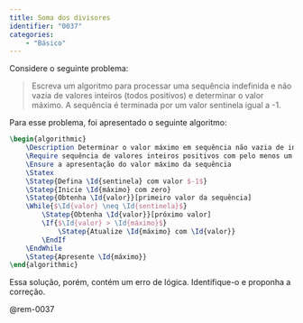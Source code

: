 ```yaml
---
title: Soma dos divisores
identifier: "0037"
categories:
    - "Básico"
---
```

::: {#exr-0037}
Considere o seguinte problema:

> Escreva um algoritmo para processar uma sequência indefinida e não vazia de valores inteiros (todos positivos) e determinar o valor máximo. A sequência é terminada por um valor sentinela igual a -1.

Para esse problema, foi apresentado o seguinte algoritmo:

```latex {.pseudocode}
\begin{algorithmic}
    \Description Determinar o valor máximo em sequência não vazia de inteiros positivos terminada com sentinela
    \Require sequência de valores inteiros positivos com pelo menos um valor e encerrada por um valor igual a -1
    \Ensure a apresentação do valor máximo da sequência
    \Statex
    \Statep{Defina \Id{sentinela} com valor $-1$}
    \Statep{Inicie \Id{máximo} com zero}
    \Statep{Obtenha \Id{valor}}[primeiro valor da sequência]
    \While{$\Id{valor} \neq \Id{sentinela}$}
        \Statep{Obtenha \Id{valor}}[próximo valor]
        \If{$\Id{valor} > \Id{máximo}$}
            \Statep{Atualize \Id{máximo} com \Id{valor}}
        \EndIf
    \EndWhile
    \Statep{Apresente \Id{máximo}}
\end{algorithmic}
```

Essa solução, porém, contém um erro de lógica. Identifique-o e proponha a correção.

@rem-0037
:::